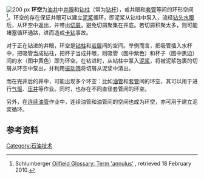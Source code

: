 [[Image:Annulus_diagram_for_oil_wells.jpg|200 px]]
'''环空'''为[[油井|油井]]中[[井眼|井眼]]和[[钻柱|钻柱]]（常为[[钻杆|钻杆]]），或井眼和[[套管|套管]]等间的环形空间<ref>Schlumberger [http://www.glossary.oilfield.slb.com/Display.cfm?Term=annulus Oilfield Glossary: Term 'annulus'] {{Wayback|url=http://www.glossary.oilfield.slb.com/Display.cfm?Term=annulus |date=20120819113453 }}, retrieved 18 February 2010.</ref>。环空的存在保证井眼可以建立[[泥浆|泥浆]]循环，即泥浆从钻柱中泵入，流经[[钻头|钻头]][[水眼|水眼]]后，从环空中返出，并带出[[切屑|切屑]]，避免切屑聚集在井底。若切屑积聚太多，则可能堵塞循环通路，进而造成[[卡钻|卡钻]]事故。 

对于正在钻进的井眼，环空是[[钻柱|钻柱]]和[[岩层|岩层]]间的空间。举例而言，把吸管插入水杯中，把吸管当成钻柱，把杯子当成井眼，则吸管（图中紫色）和杯子（图中黑边）间的水（图中黄色）即为环空。在钻进时，从钻柱中泵入[[泥浆|泥浆]]，将被泥浆包裹的切屑从环空中泵出，并利用[[振动筛|振动筛]]将切屑从泥浆中清出。

而在完井后的井中，可能出现多个环空：比如[[油管|油管]]和[[套管|套管]]间的环空，其可以用于进行[[气驱|气驱]]、[[压井|压井]]等作业。同时，也存在不同直径套管间的环空。

另外，在[[连续油管|连续油管]]作业中，连续油管和油管间的空间也成为环空，亦可用于建立泥浆循环。

==参考资料==
{{Reflist}}

[[Category:石油技术|Category:石油技术]]